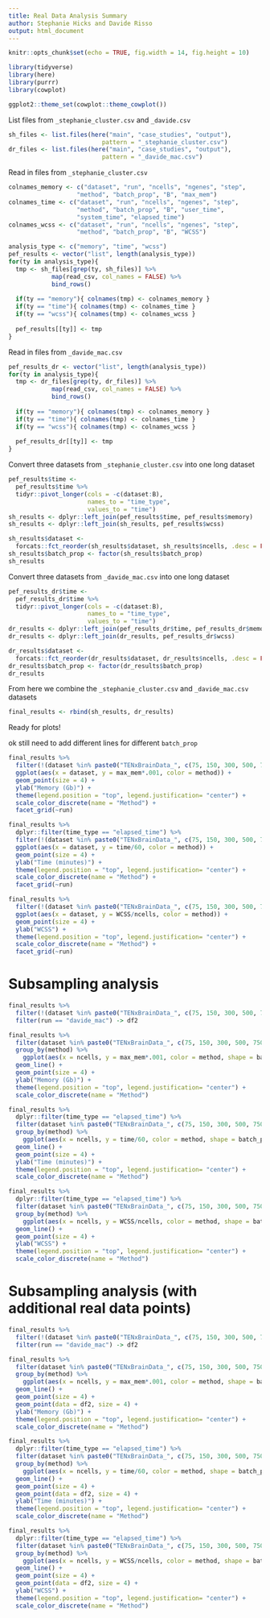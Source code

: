 ```yaml
---
title: Real Data Analysis Summary
author: Stephanie Hicks and Davide Risso
output: html_document
---
```


```r
knitr::opts_chunk$set(echo = TRUE, fig.width = 14, fig.height = 10)
```

```r
library(tidyverse)
library(here)
library(purrr)
library(cowplot)

ggplot2::theme_set(cowplot::theme_cowplot())
```

List files from `_stephanie_cluster.csv` and `_davide.csv`

```r
sh_files <- list.files(here("main", "case_studies", "output"), 
                          pattern = "_stephanie_cluster.csv")
dr_files <- list.files(here("main", "case_studies", "output"), 
                          pattern = "_davide_mac.csv")
```

Read in files from `_stephanie_cluster.csv`
```r
colnames_memory <- c("dataset", "run", "ncells", "ngenes", "step", 
                   "method", "batch_prop", "B", "max_mem")
colnames_time <- c("dataset", "run", "ncells", "ngenes", "step", 
                   "method", "batch_prop", "B", "user_time", 
                   "system_time", "elapsed_time")
colnames_wcss <- c("dataset", "run", "ncells", "ngenes", "step", 
                   "method", "batch_prop", "B", "WCSS")

analysis_type <- c("memory", "time", "wcss")
pef_results <- vector("list", length(analysis_type))
for(ty in analysis_type){
  tmp <- sh_files[grep(ty, sh_files)] %>% 
            map(read_csv, col_names = FALSE) %>% 
            bind_rows()
  
  if(ty == "memory"){ colnames(tmp) <- colnames_memory }
  if(ty == "time"){ colnames(tmp) <- colnames_time }
  if(ty == "wcss"){ colnames(tmp) <- colnames_wcss }
  
  pef_results[[ty]] <- tmp
}
```

Read in files from `_davide_mac.csv`
```r
pef_results_dr <- vector("list", length(analysis_type))
for(ty in analysis_type){
  tmp <- dr_files[grep(ty, dr_files)] %>% 
            map(read_csv, col_names = FALSE) %>% 
            bind_rows()
  
  if(ty == "memory"){ colnames(tmp) <- colnames_memory }
  if(ty == "time"){ colnames(tmp) <- colnames_time }
  if(ty == "wcss"){ colnames(tmp) <- colnames_wcss }
  
  pef_results_dr[[ty]] <- tmp
}
```

Convert three datasets from `_stephanie_cluster.csv` into one long dataset

```r
pef_results$time <- 
  pef_results$time %>% 
  tidyr::pivot_longer(cols = -c(dataset:B), 
                      names_to = "time_type", 
                      values_to = "time")
sh_results <- dplyr::left_join(pef_results$time, pef_results$memory)
sh_results <- dplyr::left_join(sh_results, pef_results$wcss)

sh_results$dataset <- 
  forcats::fct_reorder(sh_results$dataset, sh_results$ncells, .desc = FALSE)
sh_results$batch_prop <- factor(sh_results$batch_prop)
sh_results 
```

Convert three datasets from `_davide_mac.csv` into one long dataset

```r
pef_results_dr$time <- 
  pef_results_dr$time %>% 
  tidyr::pivot_longer(cols = -c(dataset:B), 
                      names_to = "time_type", 
                      values_to = "time")
dr_results <- dplyr::left_join(pef_results_dr$time, pef_results_dr$memory)
dr_results <- dplyr::left_join(dr_results, pef_results_dr$wcss)

dr_results$dataset <- 
  forcats::fct_reorder(dr_results$dataset, dr_results$ncells, .desc = FALSE)
dr_results$batch_prop <- factor(dr_results$batch_prop)
dr_results 
```

From here we combine the `_stephanie_cluster.csv` and `_davide_mac.csv`
datasets

```r
final_results <- rbind(sh_results, dr_results)
```

Ready for plots! 

ok still need to add different lines for different `batch_prop`
```r
final_results %>%
  filter(!(dataset %in% paste0("TENxBrainData_", c(75, 150, 300, 500, 750, 1000), "k"))) %>%
  ggplot(aes(x = dataset, y = max_mem*.001, color = method)) + 
  geom_point(size = 4) + 
  ylab("Memory (Gb)") + 
  theme(legend.position = "top", legend.justification= "center") +
  scale_color_discrete(name = "Method") + 
  facet_grid(~run)
```


```r
final_results %>% 
  dplyr::filter(time_type == "elapsed_time") %>%
  filter(!(dataset %in% paste0("TENxBrainData_", c(75, 150, 300, 500, 750, 1000), "k"))) %>%
  ggplot(aes(x = dataset, y = time/60, color = method)) + 
  geom_point(size = 4) + 
  ylab("Time (minutes)") + 
  theme(legend.position = "top", legend.justification= "center") +
  scale_color_discrete(name = "Method") + 
  facet_grid(~run)
```

```r
final_results %>% 
  filter(!(dataset %in% paste0("TENxBrainData_", c(75, 150, 300, 500, 750, 1000), "k"))) %>%
  ggplot(aes(x = dataset, y = WCSS/ncells, color = method)) + 
  geom_point(size = 4) + 
  ylab("WCSS") + 
  theme(legend.position = "top", legend.justification= "center") +
  scale_color_discrete(name = "Method") + 
  facet_grid(~run)
```

# Subsampling analysis

```r
final_results %>%
  filter(!(dataset %in% paste0("TENxBrainData_", c(75, 150, 300, 500, 750, 1000), "k"))) %>%
  filter(run == "davide_mac") -> df2

final_results %>%
  filter(dataset %in% paste0("TENxBrainData_", c(75, 150, 300, 500, 750, 1000), "k")) %>%
  group_by(method) %>%
    ggplot(aes(x = ncells, y = max_mem*.001, color = method, shape = batch_prop)) + 
  geom_line() +
  geom_point(size = 4) + 
  ylab("Memory (Gb)") + 
  theme(legend.position = "top", legend.justification= "center") +
  scale_color_discrete(name = "Method")
```

```r
final_results %>%
  dplyr::filter(time_type == "elapsed_time") %>%
  filter(dataset %in% paste0("TENxBrainData_", c(75, 150, 300, 500, 750, 1000), "k")) %>%
  group_by(method) %>%
    ggplot(aes(x = ncells, y = time/60, color = method, shape = batch_prop)) + 
  geom_line() +
  geom_point(size = 4) + 
  ylab("Time (minutes)") + 
  theme(legend.position = "top", legend.justification= "center") +
  scale_color_discrete(name = "Method")
```

```r
final_results %>%
  dplyr::filter(time_type == "elapsed_time") %>%
  filter(dataset %in% paste0("TENxBrainData_", c(75, 150, 300, 500, 750, 1000), "k")) %>%
  group_by(method) %>%
    ggplot(aes(x = ncells, y = WCSS/ncells, color = method, shape = batch_prop)) + 
  geom_line() +
  geom_point(size = 4) + 
  ylab("WCSS") + 
  theme(legend.position = "top", legend.justification= "center") +
  scale_color_discrete(name = "Method")
```

# Subsampling analysis (with additional real data points)

```r
final_results %>%
  filter(!(dataset %in% paste0("TENxBrainData_", c(75, 150, 300, 500, 750, 1000), "k"))) %>%
  filter(run == "davide_mac") -> df2

final_results %>%
  filter(dataset %in% paste0("TENxBrainData_", c(75, 150, 300, 500, 750, 1000), "k")) %>%
  group_by(method) %>%
    ggplot(aes(x = ncells, y = max_mem*.001, color = method, shape = batch_prop)) + 
  geom_line() +
  geom_point(size = 4) + 
  geom_point(data = df2, size = 4) +
  ylab("Memory (Gb)") + 
  theme(legend.position = "top", legend.justification= "center") +
  scale_color_discrete(name = "Method")
```

```r
final_results %>%
  dplyr::filter(time_type == "elapsed_time") %>%
  filter(dataset %in% paste0("TENxBrainData_", c(75, 150, 300, 500, 750, 1000), "k")) %>%
  group_by(method) %>%
    ggplot(aes(x = ncells, y = time/60, color = method, shape = batch_prop)) + 
  geom_line() +
  geom_point(size = 4) + 
  geom_point(data = df2, size = 4) +
  ylab("Time (minutes)") + 
  theme(legend.position = "top", legend.justification= "center") +
  scale_color_discrete(name = "Method")
```

```r
final_results %>%
  dplyr::filter(time_type == "elapsed_time") %>%
  filter(dataset %in% paste0("TENxBrainData_", c(75, 150, 300, 500, 750, 1000), "k")) %>%
  group_by(method) %>%
    ggplot(aes(x = ncells, y = WCSS/ncells, color = method, shape = batch_prop)) + 
  geom_line() +
  geom_point(size = 4) + 
  geom_point(data = df2, size = 4) +
  ylab("WCSS") + 
  theme(legend.position = "top", legend.justification= "center") +
  scale_color_discrete(name = "Method")
```
